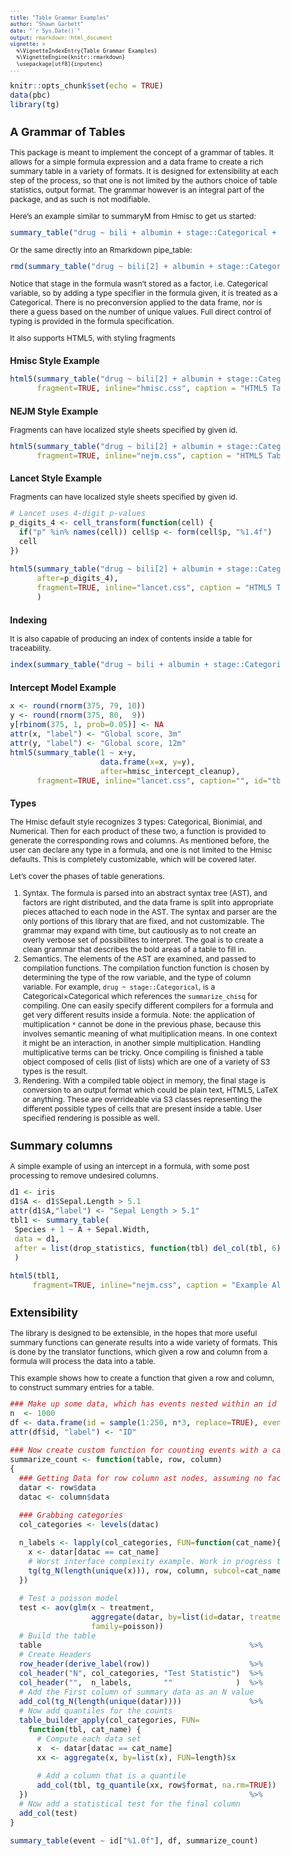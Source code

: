 ```yaml
---
title: "Table Grammar Examples"
author: "Shawn Garbett"
date: "`r Sys.Date()`"
output: rmarkdown::html_document
vignette: >
  %\VignetteIndexEntry{Table Grammar Examples}
  %\VignetteEngine{knitr::rmarkdown}
  \usepackage[utf8]{inputenc}
---
```


<style type="text/css">

body, td {
   font-size: 12px;
}
code.r{
  font-size: 12px;
}
pre {
  font-size: 10px
}
</style>

```r
knitr::opts_chunk$set(echo = TRUE)
data(pbc)
library(tg)
```

## A Grammar of Tables

This package is meant to implement the concept of a grammar of tables. It allows for a simple formula expression and a data frame to create a rich summary table in a variety of formats. It is designed for extensibility at each step of the process, so that one is not limited by the authors choice of table statistics, output format. The grammar however is an integral part of the package, and as such is not modifiable.

Here's an example similar to summaryM from Hmisc to get us started:

```r
summary_table("drug ~ bili + albumin + stage::Categorical + protime + sex + age + spiders", pbc)
```

Or the same directly into an Rmarkdown pipe_table:

```r
rmd(summary_table("drug ~ bili[2] + albumin + stage::Categorical + protime + sex + age + spiders", pbc))
```

Notice that stage in the formula wasn't stored as a factor, i.e. Categorical variable, so by adding a type specifier in the formula given, it is treated as a Categorical. There is no preconversion applied to the data frame, nor is there a guess based on the number of unique values. Full direct control of typing is provided in the formula specification.

It also supports HTML5, with styling fragments

### Hmisc Style Example
```r
html5(summary_table("drug ~ bili[2] + albumin + stage::Categorical + protime + sex + age + spiders", pbc),
      fragment=TRUE, inline="hmisc.css", caption = "HTML5 Table Hmisc Style", id="tbl2")
```

### NEJM Style Example
Fragments can have localized style sheets specified by given id.

```r
html5(summary_table("drug ~ bili[2] + albumin + stage::Categorical + protime + sex + age + spiders", pbc),
      fragment=TRUE, inline="nejm.css", caption = "HTML5 Table NEJM Style", id="tbl3")
```

### Lancet Style Example
Fragments can have localized style sheets specified by given id.

```r
# Lancet uses 4-digit p-values
p_digits_4 <- cell_transform(function(cell) {
  if("p" %in% names(cell)) cell$p <- form(cell$p, "%1.4f")
  cell
})

html5(summary_table("drug ~ bili[2] + albumin + stage::Categorical + protime + sex + age + spiders", pbc,
      after=p_digits_4),
      fragment=TRUE, inline="lancet.css", caption = "HTML5 Table Lancet Style", id="tbl4"
      )
```

### Indexing

It is also capable of producing an index of contents inside a table for traceability.
```r
index(summary_table("drug ~ bili + albumin + stage::Categorical + protime + sex + age + spiders", pbc))[1:20,]
```

### Intercept Model Example
```r
x <- round(rnorm(375, 79, 10))
y <- round(rnorm(375, 80,  9))
y[rbinom(375, 1, prob=0.05)] <- NA
attr(x, "label") <- "Global score, 3m"
attr(y, "label") <- "Global score, 12m"
html5(summary_table(1 ~ x+y,
                    data.frame(x=x, y=y),
                    after=hmisc_intercept_cleanup),
      fragment=TRUE, inline="lancet.css", caption="", id="tbl5")
```

### Types

The Hmisc default style recognizes 3 types: Categorical, Bionimial, and Numerical. Then for each product of these two, a function is provided to generate the corresponding rows and columns. As mentioned before, the user can declare any type in a formula, and one is not limited to the Hmisc defaults. This is completely customizable, which will be covered later.

Let's cover the phases of table generations.

1. Syntax. The formula is parsed into an abstract syntax tree (AST), and factors are right distributed, and the data frame is split into appropriate pieces attached to each node in the AST. The syntax and parser are the only portions of this library that are fixed, and not customizable. The grammar may expand with time, but cautiously as to not create an overly verbose set of possibilites to interpret. The goal is to create a clean grammar that describes the bold areas of a table to fill in.
2. Semantics. The elements of the AST are examined, and passed to compilation functions. The compilation function function is chosen by determining the type of the row variable, and the type of column variable. For example, `drug ~ stage::Categorical`, is a Categorical$\times$Categorical which references the `summarize_chisq` for compiling. One can easily specify different compilers for a formula and get very different results inside a formula. Note: the application of multiplication `*` cannot be done in the previous phase, because this involves semantic meaning of what multiplication means. In one context it might be an interaction, in another simple multiplication. Handling multiplicative terms can be tricky. Once compiling is finished a table object composed of cells (list of lists) which are one of a variety of S3 types is the result.
3. Rendering. With a compiled table object in memory, the final stage is conversion to an output format which could be plain text, HTML5, LaTeX or anything. These are overrideable via S3 classes representing the different possible types of cells that are present inside a table. User specified rendering is possible as well. 

## Summary columns

A simple example of using an intercept in a formula, with some post processing to remove undesired columns.

```r
d1 <- iris
d1$A <- d1$Sepal.Length > 5.1
attr(d1$A,"label") <- "Sepal Length > 5.1"
tbl1 <- summary_table(
 Species + 1 ~ A + Sepal.Width,
 data = d1,
 after = list(drop_statistics, function(tbl) del_col(tbl, 6))
 )

html5(tbl1,
     fragment=TRUE, inline="nejm.css", caption = "Example All Summary", id="tbl1")
```

## Extensibility

The library is designed to be extensible, in the hopes that more useful summary functions can generate results into a wide variety of formats. This is done by the translator functions, which given a row and column from a formula will process the data into a table.

This example shows how to create a function that given a row and column, to construct summary entries for a table.

```r

### Make up some data, which has events nested within an id
n  <- 1000
df <- data.frame(id = sample(1:250, n*3, replace=TRUE), event = as.factor(rep(c("A", "B","C"), n)))
attr(df$id, "label") <- "ID"

### Now create custom function for counting events with a category
summarize_count <- function(table, row, column)
{
  ### Getting Data for row column ast nodes, assuming no factors
  datar <- row$data
  datac <- column$data

  ### Grabbing categories
  col_categories <- levels(datac)

  n_labels <- lapply(col_categories, FUN=function(cat_name){
    x <- datar[datac == cat_name]
    # Worst interface complexity example. Work in progress to simplify
    tg(tg_N(length(unique(x))), row, column, subcol=cat_name)
  })

  # Test a poisson model
  test <- aov(glm(x ~ treatment,
                  aggregate(datar, by=list(id=datar, treatment=datac), FUN=length),
                  family=poisson))
  # Build the table
  table                                              %>%
  # Create Headers
  row_header(derive_label(row))                      %>%
  col_header("N", col_categories, "Test Statistic")  %>%
  col_header("",  n_labels,       ""              )  %>%
  # Add the First column of summary data as an N value
  add_col(tg_N(length(unique(datar))))               %>%
  # Now add quantiles for the counts
  table_builder_apply(col_categories, FUN=
    function(tbl, cat_name) {
      # Compute each data set
      x  <- datar[datac == cat_name]
      xx <- aggregate(x, by=list(x), FUN=length)$x

      # Add a column that is a quantile
      add_col(tbl, tg_quantile(xx, row$format, na.rm=TRUE))
  })                                                 %>%
  # Now add a statistical test for the final column
  add_col(test)
}

summary_table(event ~ id["%1.0f"], df, summarize_count)
```


